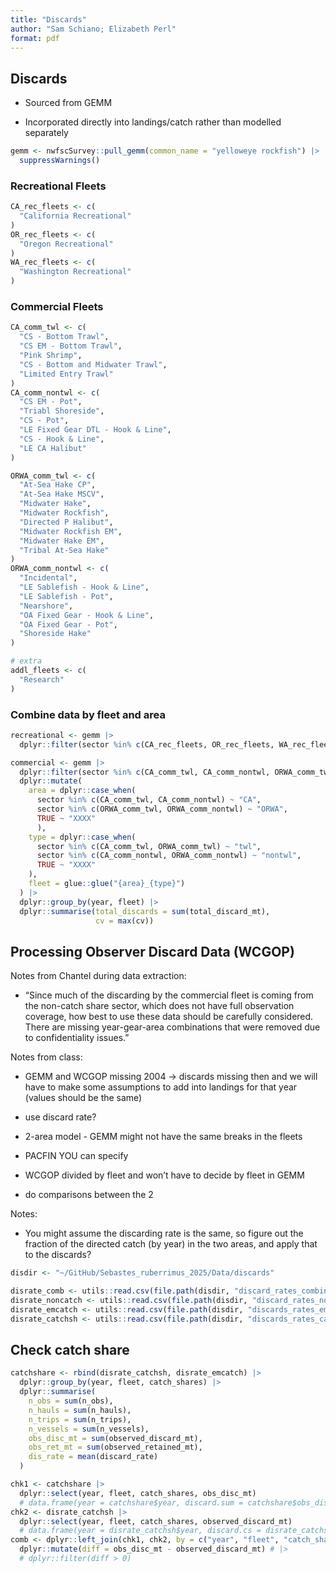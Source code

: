 ```yaml
---
title: "Discards"
author: "Sam Schiano; Elizabeth Perl"
format: pdf
---
```


## Discards

-   Sourced from GEMM

-   Incorporated directly into landings/catch rather than modelled separately

```r
gemm <- nwfscSurvey::pull_gemm(common_name = "yelloweye rockfish") |>
  suppressWarnings()
```

### Recreational Fleets

```r
CA_rec_fleets <- c(
  "California Recreational"
)
OR_rec_fleets <- c(
  "Oregon Recreational"
)
WA_rec_fleets <- c(
  "Washington Recreational"
)
```

### Commercial Fleets

```r
CA_comm_twl <- c(
  "CS - Bottom Trawl",
  "CS EM - Bottom Trawl",
  "Pink Shrimp",
  "CS - Bottom and Midwater Trawl",
  "Limited Entry Trawl"
)
CA_comm_nontwl <- c(
  "CS EM - Pot",
  "Triabl Shoreside",
  "CS - Pot",
  "LE Fixed Gear DTL - Hook & Line",
  "CS - Hook & Line",
  "LE CA Halibut"
)

ORWA_comm_twl <- c(
  "At-Sea Hake CP",
  "At-Sea Hake MSCV",
  "Midwater Hake",
  "Midwater Rockfish",
  "Directed P Halibut",
  "Midwater Rockfish EM",
  "Midwater Hake EM",
  "Tribal At-Sea Hake"
)
ORWA_comm_nontwl <- c(
  "Incidental",
  "LE Sablefish - Hook & Line",
  "LE Sablefish - Pot",
  "Nearshore",
  "OA Fixed Gear - Hook & Line",
  "OA Fixed Gear - Pot",
  "Shoreside Hake"
)
```

```r
# extra
addl_fleets <- c(
  "Research"
)
```

### Combine data by fleet and area

```r
recreational <- gemm |>
  dplyr::filter(sector %in% c(CA_rec_fleets, OR_rec_fleets, WA_rec_fleets))
```

```r
commercial <- gemm |>
  dplyr::filter(sector %in% c(CA_comm_twl, CA_comm_nontwl, ORWA_comm_twl, ORWA_comm_nontwl)) |>
  dplyr::mutate(
    area = dplyr::case_when(
      sector %in% c(CA_comm_twl, CA_comm_nontwl) ~ "CA",
      sector %in% c(ORWA_comm_twl, ORWA_comm_nontwl) ~ "ORWA",
      TRUE ~ "XXXX"
      ),
    type = dplyr::case_when(
      sector %in% c(CA_comm_twl, ORWA_comm_twl) ~ "twl",
      sector %in% c(CA_comm_nontwl, ORWA_comm_nontwl) ~ "nontwl",
      TRUE ~ "XXXX"
    ),
    fleet = glue::glue("{area}_{type}")
  ) |> 
  dplyr::group_by(year, fleet) |>
  dplyr::summarise(total_discards = sum(total_discard_mt),
                   cv = max(cv))
```


## Processing Observer Discard Data (WCGOP)

Notes from Chantel during data extraction:

- "Since much of the discarding by the commercial fleet is coming from the non-catch share sector, which does not have full observation coverage, how best to use these data should be carefully considered. There are missing year-gear-area combinations that were removed due to confidentiality issues."

Notes from class:

- GEMM and WCGOP missing 2004 -> discards missing then and we will have to make some assumptions to add into landings for that year (values should be the same)
- use discard rate?

- 2-area model - GEMM might not have the same breaks in the fleets 
- PACFIN YOU can specify
- WCGOP divided by fleet and won't have to decide by fleet in GEMM
- do comparisons between the 2

Notes: 

- You might assume the discarding rate is the same, so figure out the fraction of the directed catch (by year) in the two areas, and apply that to the discards?

```r
disdir <- "~/GitHub/Sebastes_ruberrimus_2025/Data/discards"

disrate_comb <- utils::read.csv(file.path(disdir, "discard_rates_combined_catch_share.csv"))
disrate_noncatch <- utils::read.csv(file.path(disdir, "discard_rates_noncatch_share.csv"))
disrate_emcatch <- utils::read.csv(file.path(disdir, "discards_rates_em_catch_share.csv"))
disrate_catchsh <- utils::read.csv(file.path(disdir, "discards_rates_catch_share.csv"))
```


## Check catch share

```r
catchshare <- rbind(disrate_catchsh, disrate_emcatch) |>
  dplyr::group_by(year, fleet, catch_shares) |>
  dplyr::summarise(
    n_obs = sum(n_obs),
    n_hauls = sum(n_hauls),
    n_trips = sum(n_trips),
    n_vessels = sum(n_vessels),
    obs_disc_mt = sum(observed_discard_mt),
    obs_ret_mt = sum(observed_retained_mt),
    dis_rate = mean(discard_rate)
  )

chk1 <- catchshare |>
  dplyr::select(year, fleet, catch_shares, obs_disc_mt)
  # data.frame(year = catchshare$year, discard.sum = catchshare$obs_disc_mt)
chk2 <- disrate_catchsh |>
  dplyr::select(year, fleet, catch_shares, observed_discard_mt)
  # data.frame(year = disrate_catchsh$year, discard.cs = disrate_catchsh$observed_discard_mt)
comb <- dplyr::left_join(chk1, chk2, by = c("year", "fleet", "catch_shares")) |>
  dplyr::mutate(diff = obs_disc_mt - observed_discard_mt) # |>
  # dplyr::filter(diff > 0)
```

